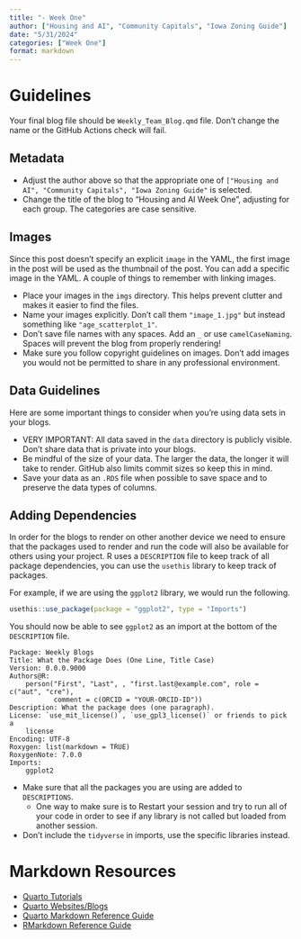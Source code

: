 ```yaml
---
title: "- Week One"
author: ["Housing and AI", "Community Capitals", "Iowa Zoning Guide"]
date: "5/31/2024"
categories: ["Week One"]
format: markdown
---
```

# Guidelines

Your final blog file should be `Weekly_Team_Blog.qmd` file. Don't change the name or the GitHub
Actions check will fail.

## Metadata

- Adjust the author above so that the appropriate one of `["Housing and AI", "Community Capitals", "Iowa Zoning Guide"`
is selected.
- Change the title of the blog to "Housing and AI Week One", adjusting for each group. The categories are case sensitive.

## Images

Since this post doesn't specify an explicit `image` in the YAML, the first image in the post will be used as the thumbnail of the post. You can add a specific image in the YAML. A couple of things to remember with linking images.

- Place your images in the `imgs` directory. This helps prevent clutter and makes it easier to find the files.
- Name your images explicitly. Don't call them `"image_1.jpg"` but instead something like `"age_scatterplot_1"`.
- Don't save file names with any spaces. Add an `_` or use `camelCaseNaming`. Spaces will prevent the blog from properly rendering!
- Make sure you follow copyright guidelines on images. Don't add images you would not be permitted to share in any professional environment.

## Data Guidelines

Here are some important things to consider when you're using data sets in your blogs. 

- VERY IMPORTANT: All data saved in the `data` directory is publicly visible. Don't share data that is private into your blogs.
- Be mindful of the size of your data. The larger the data, the longer it will take to render. GitHub also limits commit sizes so keep this in mind.
- Save your data as an `.RDS` file when possible to save space and to preserve the data types of columns.

## Adding Dependencies

In order for the blogs to render on other another device we need to ensure that the packages used to
render and run the code will also be available for others using your project. R uses a `DESCRIPTION` file
to keep track of all package dependencies, you can use the `usethis` library to keep track of packages.

For example, if we are using the `ggplot2` library, we would run the following.

```r
usethis::use_package(package = "ggplot2", type = "Imports")
```
You should now be able to see `ggplot2` as an import at the bottom of the `DESCRIPTION` file.

```
Package: Weekly Blogs
Title: What the Package Does (One Line, Title Case)
Version: 0.0.0.9000
Authors@R: 
    person("First", "Last", , "first.last@example.com", role = c("aut", "cre"),
           comment = c(ORCID = "YOUR-ORCID-ID"))
Description: What the package does (one paragraph).
License: `use_mit_license()`, `use_gpl3_license()` or friends to pick a
    license
Encoding: UTF-8
Roxygen: list(markdown = TRUE)
RoxygenNote: 7.0.0
Imports: 
    ggplot2
```

- Make sure that all the packages you are using are added to `DESCRIPTIONS`.
  - One way to make sure is to Restart your session and try to run all of your code 
  in order to see if any library is not called but loaded from another session.
- Don't include the `tidyverse` in imports, use the specific libraries instead.

# Markdown Resources

- [Quarto Tutorials](https://quarto.org/docs/guide/)
- [Quarto Websites/Blogs](https://quarto.org/docs/websites/)
- [Quarto Markdown Reference Guide](https://quarto.org/docs/authoring/markdown-basics.html)
- [RMarkdown Reference Guide](https://www.rstudio.com/wp-content/uploads/2015/03/rmarkdown-reference.pdf)
